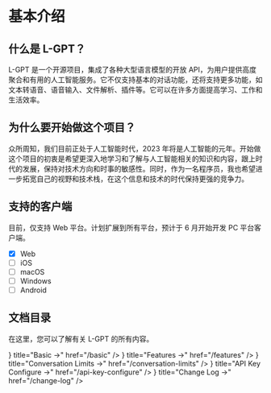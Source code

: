 # 基本介绍

## 什么是 L-GPT？

L-GPT 是一个开源项目，集成了各种大型语言模型的开放 API，为用户提供高度聚合和有用的人工智能服务。它不仅支持基本的对话功能，还将支持更多功能，如文本转语音、语音输入、文件解析、插件等。它可以在许多方面提高学习、工作和生活效率。

## 为什么要开始做这个项目？

众所周知，我们目前正处于人工智能时代，2023 年将是人工智能的元年。开始做这个项目的初衷是希望更深入地学习和了解与人工智能相关的知识和内容，跟上时代的发展，保持对技术方向和时事的敏感性。同时，作为一名程序员，我也希望进一步拓宽自己的视野和技术栈，在这个信息和技术的时代保持更强的竞争力。

## 支持的客户端

目前，仅支持 Web 平台。计划扩展到所有平台，预计于 6 月开始开发 PC 平台客户端。

- [x] Web
- [ ] iOS
- [ ] macOS
- [ ] Windows
- [ ] Android

## 文档目录

在这里，您可以了解有关 L-GPT 的所有内容。


<Cards className="flex flex-col">
  <Card
    icon={
      <svg
        xmlns="http://www.w3.org/2000/svg"
        fill="none"
        viewBox="0 0 24 24"
        strokeWidth={1.5}
        stroke="currentColor"
        className="h-6 w-6"
      >
        <path
          strokeLinecap="round"
          strokeLinejoin="round"
          d="M12 7.5h1.5m-1.5 3h1.5m-7.5 3h7.5m-7.5 3h7.5m3-9h3.375c.621 0 1.125.504 1.125 1.125V18a2.25 2.25 0 01-2.25 2.25M16.5 7.5V18a2.25 2.25 0 002.25 2.25M16.5 7.5V4.875c0-.621-.504-1.125-1.125-1.125H4.125C3.504 3.75 3 4.254 3 4.875V18a2.25 2.25 0 002.25 2.25h13.5M6 7.5h3v3H6v-3z"
        />
      </svg>
    }
    title="Basic →"
    href="/basic"
  />
  <Card
    icon={
      <svg
        xmlns="http://www.w3.org/2000/svg"
        fill="none"
        viewBox="0 0 24 24"
        strokeWidth="1.5"
        stroke="currentColor"
        className="h-6 w-6"
      >
        <path
          strokeLinecap="round"
          strokeLinejoin="round"
          d="M9.813 15.904L9 18.75l-.813-2.846a4.5 4.5 0 00-3.09-3.09L2.25 12l2.846-.813a4.5 4.5 0 003.09-3.09L9 5.25l.813 2.846a4.5 4.5 0 003.09 3.09L15.75 12l-2.846.813a4.5 4.5 0 00-3.09 3.09zM18.259 8.715L18 9.75l-.259-1.035a3.375 3.375 0 00-2.455-2.456L14.25 6l1.036-.259a3.375 3.375 0 002.455-2.456L18 2.25l.259 1.035a3.375 3.375 0 002.456 2.456L21.75 6l-1.035.259a3.375 3.375 0 00-2.456 2.456zM16.894 20.567L16.5 21.75l-.394-1.183a2.25 2.25 0 00-1.423-1.423L13.5 18.75l1.183-.394a2.25 2.25 0 001.423-1.423l.394-1.183.394 1.183a2.25 2.25 0 001.423 1.423l1.183.394-1.183.394a2.25 2.25 0 00-1.423 1.423z"
        ></path>
      </svg>
    }
    title="Features →"
    href="/features"
  />
  <Card
    icon={
      <svg
        xmlns="http://www.w3.org/2000/svg"
        fill="none"
        viewBox="0 0 24 24"
        strokeWidth="1.5"
        stroke="currentColor"
        className="h-6 w-6"
      >
        <path
          strokeLinecap="round"
          strokeLinejoin="round"
          d="M13.19 8.688a4.5 4.5 0 011.242 7.244l-4.5 4.5a4.5 4.5 0 01-6.364-6.364l1.757-1.757m13.35-.622l1.757-1.757a4.5 4.5 0 00-6.364-6.364l-4.5 4.5a4.5 4.5 0 001.242 7.244"
        ></path>
      </svg>
    }
    title="Conversation Limits →"
    href="/conversation-limits"
  />
  <Card
    icon={
      <svg
        xmlns="http://www.w3.org/2000/svg"
        viewBox="0 0 24 24"
        fill="currentColor"
        className="h-6 w-6"
      >
        <path
          fillRule="evenodd"
          d="M14.615 1.595a.75.75 0 01.359.852L12.982 9.75h7.268a.75.75 0 01.548 1.262l-10.5 11.25a.75.75 0 01-1.272-.71l1.992-7.302H3.75a.75.75 0 01-.548-1.262l10.5-11.25a.75.75 0 01.913-.143z"
          clipRule="evenodd"
        ></path>
      </svg>
    }
    title="API Key Configure →"
    href="/api-key-configure"
  />
  <Card
    icon={
      <svg viewBox="0 0 24 24">
        <path
          fill="currentColor"
          d="M20.56 18H3.44C2.65 18 2 17.37 2 16.59V7.41C2 6.63 2.65 6 3.44 6h17.12c.79 0 1.44.63 1.44 1.41v9.18c0 .78-.65 1.41-1.44 1.41M6.81 15.19v-3.66l1.92 2.35l1.92-2.35v3.66h1.93V8.81h-1.93l-1.92 2.35l-1.92-2.35H4.89v6.38h1.92M19.69 12h-1.92V8.81h-1.92V12h-1.93l2.89 3.28L19.69 12Z"
        ></path>
      </svg>
    }
    title="Change Log →"
    href="/change-log"
  />
</Cards>
